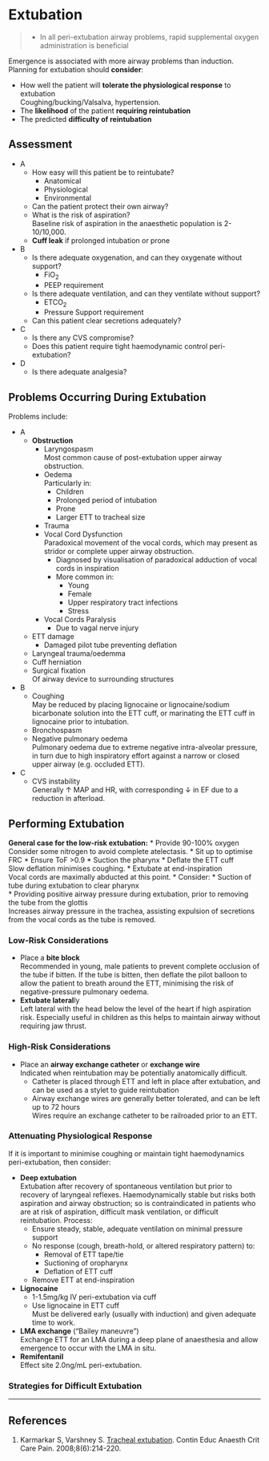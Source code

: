 # Extubation

> * In all peri-extubation airway problems, rapid supplemental oxygen administration is beneficial


Emergence is associated with more airway problems than induction. Planning for extubation should **consider**:

* How well the patient will **tolerate the physiological response** to extubation  
Coughing/bucking/Valsalva, hypertension.
* The **likelihood** of the patient **requiring reintubation**  
* The predicted **difficulty of reintubation**

## Assessment

* A
	* How easy will this patient be to reintubate?
		* Anatomical
		* Physiological
		* Environmental
	* Can the patient protect their own airway?
	* What is the risk of aspiration?  
	Baseline risk of aspiration in the anaesthetic population is 2-10/10,000.
	* **Cuff leak** if prolonged intubation or prone
* B
	* Is there adequate oxygenation, and can they oxygenate without support?
		* FiO~2~
		* PEEP requirement
	* Is there adequate ventilation, and can they ventilate without support?
		* ETCO~2~
		* Pressure Support requirement
	* Can this patient clear secretions adequately?
* C
	* Is there any CVS compromise?
	* Does this patient require tight haemodynamic control peri-extubation?
* D
	* Is there adequate analgesia?


## Problems Occurring During Extubation

Problems include:

* A
	* **Obstruction**
		* Laryngospasm  
		Most common cause of post-extubation upper airway obstruction.
		* Oedema  
		Particularly in:
			* Children
			* Prolonged period of intubation
			* Prone
			* Larger ETT to tracheal size
		* Trauma
		* Vocal Cord Dysfunction  
		Paradoxical movement of the vocal cords, which may present as stridor or complete upper airway obstruction.
			* Diagnosed by  visualisation of paradoxical adduction of vocal cords in inspiration
			* More common in:
				* Young
				* Female
				* Upper respiratory tract infections
				* Stress
		* Vocal Cords Paralysis
			* Due to vagal nerve injury
	* ETT damage
		* Damaged pilot tube preventing deflation
	* Laryngeal trauma/oedemma
	* Cuff herniation
	* Surgical fixation  
	Of airway device to surrounding structures
* B
	* Coughing  
	May be reduced by placing lignocaine or lignocaine/sodium bicarbonate solution into the ETT cuff, or marinating the ETT cuff in lignocaine prior to intubation.
	* Bronchospasm
	* Negative pulmonary oedema  
	Pulmonary oedema due to extreme negative intra-alveolar pressure, in turn due to high inspiratory effort against a narrow or closed upper airway (e.g. occluded ETT).
* C
	* CVS instability  
	Generally ↑ MAP and HR, with corresponding ↓ in EF due to a reduction in afterload.


## Performing Extubation

**General case for the low-risk extubation:**
* Provide 90-100% oxygen  
Consider some nitrogen to avoid complete atelectasis.
* Sit up to optimise FRC
* Ensure ToF >0.9
* Suction the pharynx
* Deflate the ETT cuff  
Slow deflation minimises coughing.
* Extubate at end-inspiration  
Vocal cords are maximally abducted at this point.
* Consider:
	* Suction of tube during extubation to clear pharynx  
	* Providing positive airway pressure during extubation, prior to removing the tube from the glottis  
	Increases airway pressure in the trachea, assisting expulsion of secretions from the vocal cords as the tube is removed.


### Low-Risk Considerations

* Place a **bite block**  
Recommended in young, male patients to prevent complete occlusion of the tube if bitten. If the tube is bitten, then deflate the pilot balloon to allow the patient to breath around the ETT, minimising the risk of negative-pressure pulmonary oedema.
* **Extubate lateral**ly  
Left lateral with the head below the level of the heart if high aspiration risk. Especially useful in children as this helps to maintain airway without requiring jaw thrust.


### High-Risk Considerations

* Place an **airway exchange catheter** or **exchange wire**  
Indicated when reintubation may be potentially anatomically difficult.
	* Catheter is placed through ETT and left in place after extubation, and can be used as a stylet to guide reintubation
	* Airway exchange wires are generally better tolerated, and can be left up to 72 hours  
	Wires require an exchange catheter to be railroaded prior to an ETT.



### Attenuating Physiological Response

If it is important to minimise coughing or maintain tight haemodynamics peri-extubation, then consider:

* **Deep extubation**  
Extubation after recovery of spontaneous ventilation but prior to recovery of laryngeal reflexes. Haemodynamically stable but risks both aspiration and airway obstruction; so is contraindicated in patients who are at risk of aspiration, difficult mask ventilation, or difficult reintubation. Process:
	* Ensure steady, stable, adequate ventilation on minimal pressure support
	* No response (cough, breath-hold, or altered respiratory pattern) to:
		* Removal of ETT tape/tie
		* Suctioning of oropharynx
		* Deflation of ETT cuff
	* Remove ETT at end-inspiration
* **Lignocaine**  
	* 1-1.5mg/kg IV peri-extubation via cuff
	* Use lignocaine in ETT cuff  
	Must be delivered early (usually with induction) and given adequate time to work.
* **LMA exchange** ("Bailey maneuvre")  
Exchange ETT for an LMA during a deep plane of anaesthesia and allow emergence to occur with the LMA in situ.
* **Remifentanil**  
Effect site 2.0ng/mL peri-extubation.






### Strategies for Difficult Extubation







---

## References

1. Karmarkar S, Varshney S. [Tracheal extubation](https://academic.oup.com/bjaed/article/8/6/214/405940). Contin Educ Anaesth Crit Care Pain. 2008;8(6):214-220.